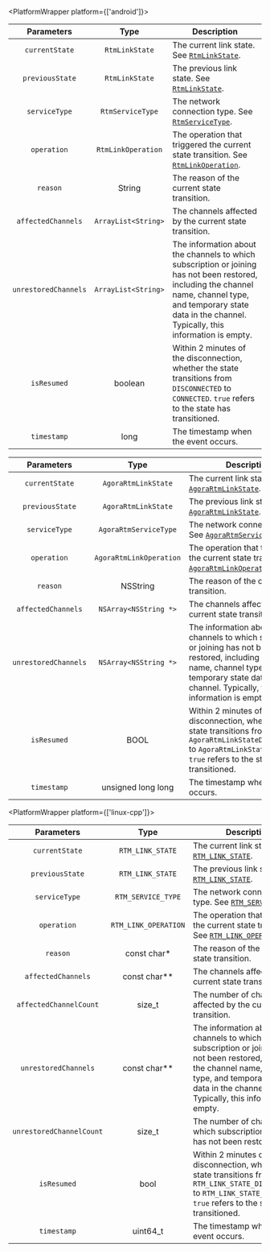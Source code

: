 
<PlatformWrapper platform={['android']}>

| Parameters | Type | Description |
|:------------------:|:-------------------:|------------------------------------------------|
| `currentState`            | `RtmLinkState`    |  The current link state. See [`RtmLinkState`](#enumvlinkstatepropsag_platform).   |
| `previousState`            | `RtmLinkState`    |  The previous link state. See [`RtmLinkState`](#enumvlinkstatepropsag_platform).   |
| `serviceType`    | `RtmServiceType` | The network connection type. See [`RtmServiceType`](#enumvrtmservicetypepropsag_platform). |
| `operation`    | `RtmLinkOperation` | The operation that triggered the current state transition. See [`RtmLinkOperation`](#enumvlinkoperationpropsag_platform). |
| `reason`    | String | The reason of the current state transition. |
| `affectedChannels`    | `ArrayList<String>` | The channels affected by the current state transition. |
| `unrestoredChannels`    | `ArrayList<String>` | The information about the channels to which subscription or joining has not been restored, including the channel name, channel type, and temporary state data in the channel. Typically, this information is empty. |
| `isResumed`    | boolean | Within 2 minutes of the disconnection, whether the state transitions from `DISCONNECTED` to `CONNECTED`. `true` refers to the state has transitioned. |
| `timestamp`    | long | The timestamp when the event occurs. |

</PlatformWrapper>
<PlatformWrapper platform={['ios']}>


| Parameters | Type | Description |
|:------------------:|:-------------------:|------------------------------------------------|
| `currentState`            | `AgoraRtmLinkState`    |  The current link state. See [`AgoraRtmLinkState`](#enumvlinkstatepropsag_platform).   |
| `previousState`            | `AgoraRtmLinkState`    |  The previous link state. See [`AgoraRtmLinkState`](#enumvlinkstatepropsag_platform).   |
| `serviceType`    | `AgoraRtmServiceType` | The network connection type. See [`AgoraRtmServiceType`](#enumvrtmservicetypepropsag_platform). |
| `operation`    | `AgoraRtmLinkOperation` | The operation that triggered the current state transition. See [`AgoraRtmLinkOperation`](#enumvlinkoperationpropsag_platform). |
| `reason`    | NSString | The reason of the current state transition. |
| `affectedChannels`    | `NSArray<NSString *>` | The channels affected by the current state transition. |
| `unrestoredChannels`    | `NSArray<NSString *>` | The information about the channels to which subscription or joining has not been restored, including the channel name, channel type, and temporary state data in the channel. Typically, this information is empty. |
| `isResumed`    | BOOL | Within 2 minutes of the disconnection, whether the state transitions from `AgoraRtmLinkStateDisconnected` to `AgoraRtmLinkStateConnected`. `true` refers to the state has transitioned. |
| `timestamp`    | unsigned long long | The timestamp when the event occurs. |

</PlatformWrapper>

<PlatformWrapper platform={['linux-cpp']}>

| Parameters | Type | Description |
|:------------------:|:-------------------:|------------------------------------------------|
| `currentState`            | `RTM_LINK_STATE`    |  The current link state. See [`RTM_LINK_STATE`](#enumvlinkstatepropsag_platform).   |
| `previousState`            | `RTM_LINK_STATE`    |  The previous link state. See [`RTM_LINK_STATE`](#enumvlinkstatepropsag_platform).   |
| `serviceType`    | `RTM_SERVICE_TYPE` | The network connection type. See [`RTM_SERVICE_TYPE`](#enumvrtmservicetypepropsag_platform). |
| `operation`    | `RTM_LINK_OPERATION` | The operation that triggered the current state transition. See [`RTM_LINK_OPERATION`](#enumvlinkoperationpropsag_platform). |
| `reason`    | const char* | The reason of the current state transition. |
| `affectedChannels`    | const char** | The channels affected by the current state transition. |
| `affectedChannelCount`    | size_t | The number of channels affected by the current state transition. |
| `unrestoredChannels`    | const char** | The information about the channels to which subscription or joining has not been restored, including the channel name, channel type, and temporary state data in the channel. Typically, this information is empty. |
| `unrestoredChannelCount`    | size_t | The number of channels to which subscription or joining has not been restored. |
| `isResumed`    | bool | Within 2 minutes of the disconnection, whether the state transitions from `RTM_LINK_STATE_DISCONNECTED` to `RTM_LINK_STATE_CONNECTED`. `true` refers to the state has transitioned. |
| `timestamp`    | uint64_t | The timestamp when the event occurs. |

</PlatformWrapper>